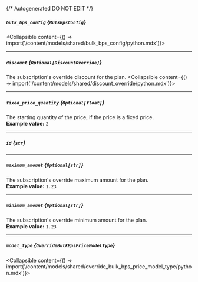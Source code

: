{/* Autogenerated DO NOT EDIT  */}

##### `bulk_bps_config` *{`BulkBpsConfig`}*
<Collapsible content={() => import('/content/models/shared/bulk_bps_config/python.mdx')}>
</Collapsible>

---
##### `discount` *{`Optional[DiscountOverride]`}*
The subscription's override discount for the plan.
<Collapsible content={() => import('/content/models/shared/discount_override/python.mdx')}>
</Collapsible>

---
##### `fixed_price_quantity` *{`Optional[float]`}*
The starting quantity of the price, if the price is a fixed price.
<br/>
**Example value:** `2`

---
##### `id` *{`str`}*

---
##### `maximum_amount` *{`Optional[str]`}*
The subscription's override maximum amount for the plan.
<br/>
**Example value:** `1.23`

---
##### `minimum_amount` *{`Optional[str]`}*
The subscription's override minimum amount for the plan.
<br/>
**Example value:** `1.23`

---
##### `model_type` *{`OverrideBulkBpsPriceModelType`}*
<Collapsible content={() => import('/content/models/shared/override_bulk_bps_price_model_type/python.mdx')}>
</Collapsible>

